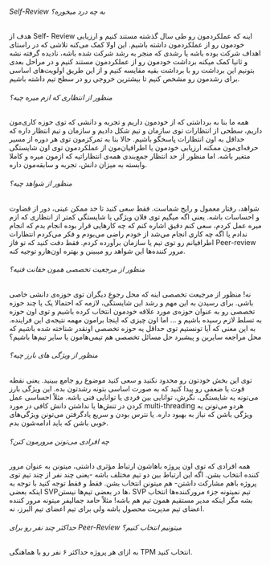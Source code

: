 ###### Self-Review به چه درد میخوره؟
هدف از Self- Review اینه که عملکردمون رو طی سال گذشته مستند کنیم و ارزیابی خودمون رو از عملکردمون داشته باشیم. این اولا کمک می‌کنه تلاشی که در راستای اهداف شرکت بوده باشه یا رشدی که منجر به رشد شرکت شده باشه، نادیده گرفته نشه و ثانیا کمک میکنه برداشت خودمون رو از عملکردمون مستند کنیم و در مراحل بعدی بتونیم این برداشت رو با برداشت بقیه مقایسه کنیم و از این طریق اولویت‌های اساسی برای رشدمون رو مشخص کنیم تا بیشترین خروجی رو در سطح تیم داشته باشیم.
###### منظور از انتظاری که ازم میره چیه؟
همه ما بنا به برداشتی که از خودمون داریم و تجربه و دانشی که توی حوزه کاری‌مون داریم، سطحی از انتظارات توی سازمان و تیم شکل دادیم و سازمان و تیم انتظار داره که حداقل به اون انتظارات پاسخگو باشیم. حالا بنا به تمرکزمون توی هر دوره از مسیر حرفه‌ای‌مون ممکنه ارزیابی خودمون یا اطرافیان‌مون از عملکردمون توی اون شایستگی متغیر باشه. اما منظور از حد انتظار جمع‌بندی همه‌ی انتظاراتیه که ازمون میره و کاملا وابسته به میزان دانش، تجربه و سابقه‌مون داره.
###### منظور از شواهد چیه؟
شواهد، رفتار معمول و رایج شماست. فقط سعی کنید تا حد ممکن عینی، دور از قضاوت و احساسات باشه. یعنی اگه میگیم توی فلان ویژگی یا شایستگی کمتر از انتظاری که ازم میره عمل کردم، سعی کنم دقیق اشاره کنم که چه کارهایی قرار بوده انجام بدم که انجام ندادم یا اگه چه کاری انجام می‌شد از خودم راضی می‌بودم و فکر می‌کردم انتظارات اطرافیانم رو توی تیم یا سازمان برآورده کردم.
فقط دفت کنید که تو فاز Peer-review مرور کننده‌ها این شواهد رو میبینن و بهتره اون‌هارو توجیه کنه.
###### منظور از مرجعیت تخصصی همون خفانت فنیه؟
نه! منظور از مرجیعت تخصصی اینه که محل رجوع دیگران توی حوزه‌ی دانشی خاصی باشی. برای رسیدن به این مهم و رشد این شایستگی، لازمه که احتمالا یک یا چند حوزه تخصصی رو به عنوان حوزه‌ی مورد علاقه خودمون انتخاب کرده باشیم و توی اون حوزه به تسلط لازم رسیده باشیم و ... اما اون چیزی که اینجا برامون مهمه نتیجه‌ی این فراینده. به این معنی که آیا تونستیم توی حداقل یه حوزه تخصصی اونقدر شناخته شده باشیم که محل مراجعه سایرین و پیشبرد حل مسائل تخصصی هم تیمی‌هامون یا سایر تیم‌ها باشیم؟
###### منظور از ویژگی های بارز چیه؟
توی این بخش خودتون رو محدود نکنید و سعی کنید موضوع رو جامع ببینید. یعنی نقطه قوت یا ضعفی رو پیدا کنید که به صورت اساسی بتونه رشدتون بده. این ویژگی بارز می‌تونه یه شایستگی، نگرش، توانایی بین فردی یا توانایی فنی باشه. مثلاً احساسی عمل کردن در تنش‌ها یا نداشتن دانش کافی در مورد multi-threading هردو می‌تونن یه ویژگی باشن که نیاز به بهبود داره. یا نترس بودن و سریع یادگرفتن می‌تونن ویژگی‌های خوبی باشن که باید ادامه‌شون بدم.
###### چه افرادی می‌تونن مرورمون کنن؟
همه افرادی که توی اون پروژه باهاشون ارتباط مؤثری داشتی، میتونن به عنوان مرور کننده انتخاب بشن. اگه این ارتباط بین دو تیم مختلف باشه -یعنی چند نفر از چند تیم توی پروژه باهم مشارکت داشتن- هم میتونن انتخاب بشن. فقط و فقط توجه کنید با توجه به اینکه بعضی SVPها در بعضی تیم‌ها نیستن، SVP تیم نمیتونه جزء مرورکننده‌ها انتخاب بشه مگر اینکه مدیر مستقیم همون تیم هم باشه! مثلاً حامد جمالیفر میتونه مرور کننده اعضای تیم مدیریت محصول باشه ولی برای تیم اعضای تیم البرز، نه.
###### حداکثر چند نفر رو برای Peer-Review میتونیم انتخاب کنیم؟
به ازای هر پروژه حداکثر ۶ نفر رو با هماهنگی TPM انتخاب کنید.